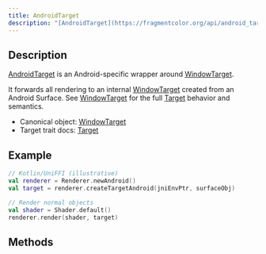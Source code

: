 ```yaml
---
title: AndroidTarget
description: "[AndroidTarget](https://fragmentcolor.org/api/android_target) is an Android-specific wrapper around [WindowTarget](https://fragmentcolor.org/api/window_target)."
---
```


## Description

[AndroidTarget](https://fragmentcolor.org/api/android_target) is an Android-specific wrapper around [WindowTarget](https://fragmentcolor.org/api/window_target).

It forwards all rendering to an internal [WindowTarget](https://fragmentcolor.org/api/window_target) created from an Android Surface. See [WindowTarget](https://fragmentcolor.org/api/window_target) for the full [Target](https://fragmentcolor.org/api/target) behavior and semantics.

- Canonical object: [WindowTarget](https://fragmentcolor.org/api/window_target)
- Target trait docs: [Target](https://fragmentcolor.org/api/target)

## Example

```kotlin
// Kotlin/UniFFI (illustrative)
val renderer = Renderer.newAndroid()
val target = renderer.createTargetAndroid(jniEnvPtr, surfaceObj)

// Render normal objects
val shader = Shader.default()
renderer.render(shader, target)
```

## Methods
